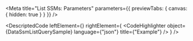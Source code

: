 
<Meta title="List SSMs: Parameters" parameters={{ previewTabs: { canvas: { hidden: true } } }} />

<DescriptedCode
  leftElement={<DataSsmListQueryDesc />}
  rightElement={
    <CodeHighlighter
      object={DataSsmListQuerySample}
      language={"json"}
      title={"Example"}
    />
  }
/>
